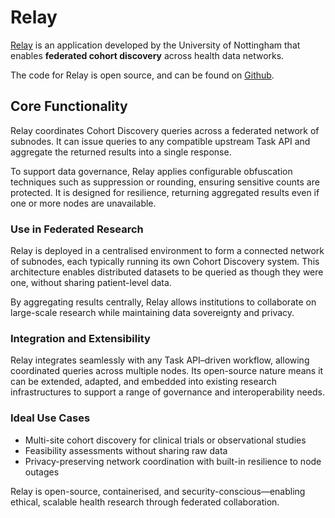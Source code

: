 # Relay

[Relay](https://hutch.health/relay) is an application developed by the University of Nottingham that enables **federated cohort discovery** across health data networks.

The code for Relay is open source, and can be found on [Github](https://github.com/Health-Informatics-UoN/hutch-relay).

## Core Functionality

Relay coordinates Cohort Discovery queries across a federated network of subnodes. It can issue queries to any compatible upstream Task API and aggregate the returned results into a single response.

To support data governance, Relay applies configurable obfuscation techniques such as suppression or rounding, ensuring sensitive counts are protected. It is designed for resilience, returning aggregated results even if one or more nodes are unavailable.

### Use in Federated Research

Relay is deployed in a centralised environment to form a connected network of subnodes, each typically running its own Cohort Discovery system. This architecture enables distributed datasets to be queried as though they were one, without sharing patient-level data.

By aggregating results centrally, Relay allows institutions to collaborate on large-scale research while maintaining data sovereignty and privacy.

### Integration and Extensibility

Relay integrates seamlessly with any Task API–driven workflow, allowing coordinated queries across multiple nodes. Its open-source nature means it can be extended, adapted, and embedded into existing research infrastructures to support a range of governance and interoperability needs.

### Ideal Use Cases

- Multi-site cohort discovery for clinical trials or observational studies
- Feasibility assessments without sharing raw data
- Privacy-preserving network coordination with built-in resilience to node outages

Relay is open-source, containerised, and security-conscious—enabling ethical, scalable health research through federated collaboration.
